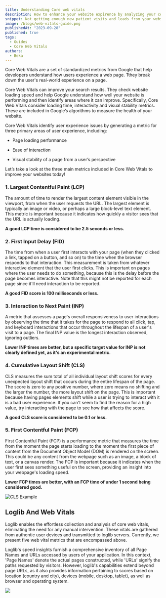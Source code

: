 ```yaml
---
title: Understanding Core web vitals
description: How to enhance your website expirence by analyzing your core web vitals scores
snippet: Not getting enough new patient visits and leads from your website? The problem could be your website loading speed or some other issue with your medical website design and development. Remember that healthcare consumers are every bit as impatient as other types of consumers. If your website and web pages take more than a few seconds to load, those impatient visitors will bounce and go elsewhere. You should know that Google uses special ranking signals to measure websites. Core Web Vitals are among their most recent and important Page Experience scores. If your practice website is not optimized for these metrics, you might be damaging your search engine optimization (SEO) and overall user experience (UX). Once you understand what Core Web Vitals are, you can take action to improve them and help ensure a solid experience for your users while meeting Google’s standards to increase search engine visibility. In this post, we’ll explain what Core Web Vitals are, why they’re important, how they work and how you can improve them.
image: /blogs/web-vitals-guide.png
publishedAt: "2023-09-28"
published: true
tags:
  - Guides
  - Core Web Vitals
authors:
  - Beka
---
```


Core Web Vitals are a set of standardized metrics from Google that help developers understand how users experience a web page. Tthey break down the user's real-world experience on a page.

Core Web Vitals can improve your search results. They check website loading speed and help Google understand how well your website is performing and then identify areas where it can improve. Specifically, Core Web Vitals consider loading time, interactivity and visual stability metrics. These are included in Google’s algorithms to measure the health of your website.

Core Web Vitals identify user experience issues by generating a metric for three primary areas of user experience, including:

- Page loading performance

- Ease of interaction

- Visual stability of a page from a user’s perspective

Let’s take a look at the three main metrics included in Core Web Vitals to improve your websites today!

### 1. Largest Contentful Paint (LCP)

The amount of time to render the largest content element visible in the viewport, from when the user requests the URL. The largest element is typically an image or video, or perhaps a large block-level text element. This metric is important because it indicates how quickly a visitor sees that the URL is actually loading.

**A good LCP time is considered to be 2.5 seconds or less.**

### 2. First Input Delay (FID)

The time from when a user first interacts with your page (when they clicked a link, tapped on a button, and so on) to the time when the browser responds to that interaction. This measurement is taken from whatever interactive element that the user first clicks. This is important on pages where the user needs to do something, because this is the delay before the page becomes interactive. Note that this might not be reported for each page since it'll need interaction to be reported.

**A good FID score is 100 milliseconds or less.**

### 3. Interaction to Next Paint (INP)

A metric that assesses a page's overall responsiveness to user interactions by observing the time that it takes for the page to respond to all click, tap, and keyboard interactions that occur throughout the lifespan of a user's visit to a page. The final INP value is the longest interaction observed, ignoring outliers.

**Lower INP times are better, but a specific target value for INP is not clearly defined yet, as it's an experimental metric.**

### 4. Cumulative Layout Shift (CLS)

CLS measures the sum total of all individual layout shift scores for every unexpected layout shift that occurs during the entire lifespan of the page. The score is zero to any positive number, where zero means no shifting and the larger the number, the more layout shift on the page. This is important because having pages elements shift while a user is trying to interact with it is a bad user experience. If you can't seem to find the reason for a high value, try interacting with the page to see how that affects the score.

**A good CLS score is considered to be 0.1 or less.**

### 5. First Contentful Paint (FCP)

First Contentful Paint (FCP) is a performance metric that measures the time from the moment the page starts loading to the moment the first piece of content from the Document Object Model (DOM) is rendered on the screen. This could be any content from the webpage such as an image, a block of text, or a canvas render. The FCP is important because it indicates when the user first sees something useful on the screen, providing an insight into your webpage's loading speed.

**Lower FCP times are better, with an FCP time of under 1 second being considered good.**

<Image
  src="https://web-dev.imgix.net/image/admin/74TRx6aETydsBGa2IZ7R.png?auto=format"
  width={500}
  height={400}
  alt="CLS Example"
/>

## Loglib And Web Vitals

Loglib enables the effortless collection and analysis of core web vitals, eliminating the need for any manual intervention. These vitals are gathered from authentic user devices and transmitted to loglib servers. Currently, we present five web vital metrics that are encompassed above.

Loglib's speed insights furnish a comprehensive inventory of all Page Names and URLs accessed by users of your application. In this context, 'Page Names' denote the actual pages constructed, while 'URLs' signify the paths requested by visitors. However, loglib's capabilities extend beyond page URLs, as it also provides information pertaining to scores based on location (country and city), devices (mobile, desktop, tablet), as well as browser and operating system.

<Image src="/blogs/vital-pages-ss.png" width={500} height={500} />
